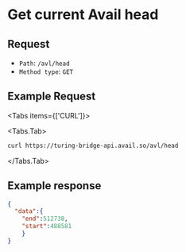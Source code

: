

# Get current Avail head

## Request

- `Path`: `/avl/head`
- `Method type`: `GET`

## Example Request

<Tabs items={['CURL']}>

<Tabs.Tab>
    
```sh
curl https://turing-bridge-api.avail.so/avl/head
```

</Tabs.Tab>
</Tabs>

## Example response

```json showLineNumbers filename="Example JSON response"
{
  "data":{
    "end":512738,
    "start":488581
    }
}
```